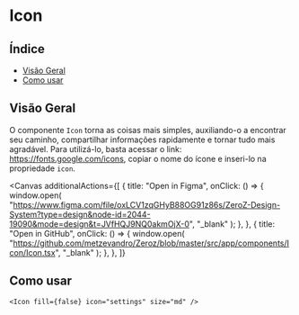 

<Meta of={Icon} />

# Icon

## Índice

- [Visão Geral](#visão-geral)
- [Como usar](#como-usar)

## Visão Geral

O componente `Icon` torna as coisas mais simples, auxiliando-o a encontrar seu caminho, compartilhar informações rapidamente e tornar tudo mais agradável. Para utilizá-lo, basta acessar o link: https://fonts.google.com/icons, copiar o nome do ícone e inseri-lo na propriedade `icon`.

<Canvas
  additionalActions={[
    {
      title: "Open in Figma",
      onClick: () => {
        window.open(
          "https://www.figma.com/file/oxLCV1zqGHyB88OG91z86s/ZeroZ-Design-System?type=design&node-id=2044-19090&mode=design&t=JVfHQJ9NQ0akmOjX-0",
          "_blank"
        );
      },
    },
    {
      title: "Open in GitHub",
      onClick: () => {
        window.open(
          "https://github.com/metzevandro/Zeroz/blob/master/src/app/components/Icon/Icon.tsx",
          "_blank"
        );
      },
    },
  ]}
>
  <Story name="default" of={Icon} />
</Canvas>
<Controls />

## Como usar

```tsx
<Icon fill={false} icon="settings" size="md" />
```
